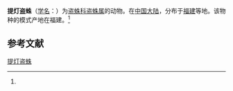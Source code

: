 {{Speciesbox
| name = 提灯盗蛛
| status = 
| status_system = 
| image = 
| genus = Pisaura
| species = lantanus
| authority = (Wang, 1993)<ref name='id13977'>{{cite web| url =http://www.bioinfo.cn/db05/BjdwSpecies.php?action=view&id=13977| title =提灯盗蛛| work =《中国动物物种编目数据库》| publisher =中国科学院微生物研究所| author =中国科学院动物研究所| accessdate =2009-04-28| deadurl =yes| archiveurl =https://web.archive.org/web/20160305091827/http://www.bioinfo.cn/db05/BjdwSpecies.php?action=view&id=13977| archivedate =2016-03-05}}</ref>
}}

'''提灯盗蛛'''（[[学名|学名]]：{{lang|la|''Pisaura lantanus''}}）为[[盗蛛科|盗蛛科]][[盗蛛属|盗蛛属]]的动物。在[[中国大陆|中国大陆]]，分布于[[福建|福建]]等地。该物种的模式产地在福建。<ref name='id13977'/>

== 参考文献 ==
{{reflist}}

{{Wikispecies|Pisaura lantanus}}

[[Category:盗蛛属|提灯盗蛛]]


{{蜘蛛小作品}}